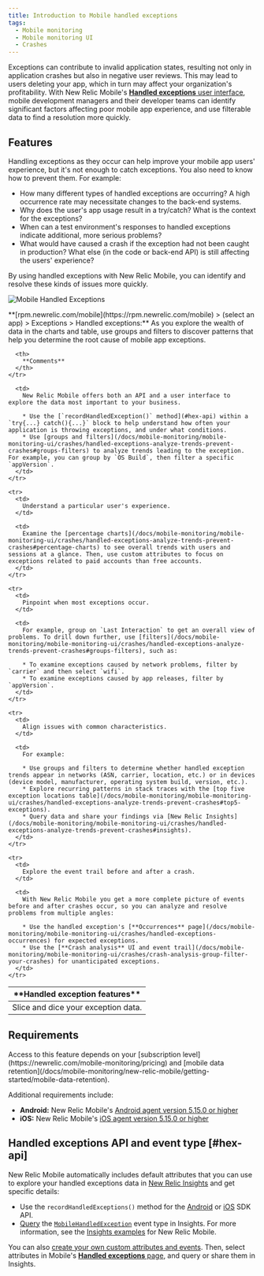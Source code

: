 ```yaml
---
title: Introduction to Mobile handled exceptions
tags:
  - Mobile monitoring
  - Mobile monitoring UI
  - Crashes
---
```


Exceptions can contribute to invalid application states, resulting not only in application crashes but also in negative user reviews. This may lead to users deleting your app, which in turn may affect your organization's profitability. With New Relic Mobile's [**Handled exceptions** user interface](/docs/mobile-monitoring/mobile-monitoring-ui/crashes/handled-exceptions-analyze-trends-prevent-crashes), mobile development managers and their developer teams can identify significant factors affecting poor mobile app experience, and use filterable data to find a resolution more quickly.

## Features

Handling exceptions as they occur can help improve your mobile app users' experience, but it's not enough to catch exceptions. You also need to know how to prevent them. For example:

* How many different types of handled exceptions are occurring? A high occurrence rate may necessitate changes to the back-end systems.
* Why does the user's app usage result in a try/catch? What is the context for the exceptions?
* When can a test environment's responses to handled exceptions indicate additional, more serious problems?
* What would have caused a crash if the exception had not been caught in production? What else (in the code or back-end API) is still affecting the users' experience?

By using handled exceptions with New Relic Mobile, you can identify and resolve these kinds of issues more quickly.

![Mobile Handled Exceptions](./images/mobile-handled-exceptions-ui.png "Mobile Handled Exceptions")

<figcaption>
  **[rpm.newrelic.com/mobile](https://rpm.newrelic.com/mobile) > (select an app) > Exceptions > Handled exceptions:** As you explore the wealth of data in the charts and table, use groups and filters to discover patterns that help you determine the root cause of mobile app exceptions.
</figcaption>

<table>
  <thead>
    <tr>
      <th style={{ width: "200px" }}>
        **Handled exception features**
      </th>

      <th>
        **Comments**
      </th>
    </tr>
  </thead>

  <tbody>
    <tr>
      <td>
        Slice and dice your exception data.
      </td>

      <td>
        New Relic Mobile offers both an API and a user interface to explore the data most important to your business.

        * Use the [`recordHandledException()` method](#hex-api) within a `try{...} catch(){...}` block to help understand how often your application is throwing exceptions, and under what conditions.
        * Use [groups and filters](/docs/mobile-monitoring/mobile-monitoring-ui/crashes/handled-exceptions-analyze-trends-prevent-crashes#groups-filters) to analyze trends leading to the exception. For example, you can group by `OS Build`, then filter a specific `appVersion`.
      </td>
    </tr>

    <tr>
      <td>
        Understand a particular user's experience.
      </td>

      <td>
        Examine the [percentage charts](/docs/mobile-monitoring/mobile-monitoring-ui/crashes/handled-exceptions-analyze-trends-prevent-crashes#percentage-charts) to see overall trends with users and sessions at a glance. Then, use custom attributes to focus on exceptions related to paid accounts than free accounts.
      </td>
    </tr>

    <tr>
      <td>
        Pinpoint when most exceptions occur.
      </td>

      <td>
        For example, group on `Last Interaction` to get an overall view of problems. To drill down further, use [filters](/docs/mobile-monitoring/mobile-monitoring-ui/crashes/handled-exceptions-analyze-trends-prevent-crashes#groups-filters), such as:

        * To examine exceptions caused by network problems, filter by `carrier` and then select `wifi`.
        * To examine exceptions caused by app releases, filter by `appVersion`.
      </td>
    </tr>

    <tr>
      <td>
        Align issues with common characteristics.
      </td>

      <td>
        For example:

        * Use groups and filters to determine whether handled exception trends appear in networks (ASN, carrier, location, etc.) or in devices (device model, manufacturer, operating system build, version, etc.).
        * Explore recurring patterns in stack traces with the [top five exception locations table](/docs/mobile-monitoring/mobile-monitoring-ui/crashes/handled-exceptions-analyze-trends-prevent-crashes#top5-exceptions).
        * Query data and share your findings via [New Relic Insights](/docs/mobile-monitoring/mobile-monitoring-ui/crashes/handled-exceptions-analyze-trends-prevent-crashes#insights).
      </td>
    </tr>

    <tr>
      <td>
        Explore the event trail before and after a crash.
      </td>

      <td>
        With New Relic Mobile you get a more complete picture of events before and after crashes occur, so you can analyze and resolve problems from multiple angles:

        * Use the handled exception's [**Occurrences** page](/docs/mobile-monitoring/mobile-monitoring-ui/crashes/handled-exceptions-occurrences) for expected exceptions.
        * Use the [**Crash analysis** UI and event trail](/docs/mobile-monitoring/mobile-monitoring-ui/crashes/crash-analysis-group-filter-your-crashes) for unanticipated exceptions.
      </td>
    </tr>
  </tbody>
</table>

## Requirements

<Callout variant="tip">
  Access to this feature depends on your [subscription level](https://newrelic.com/mobile-monitoring/pricing) and [mobile data retention](/docs/mobile-monitoring/new-relic-mobile/getting-started/mobile-data-retention).
</Callout>

Additional requirements include:

* **Android:** New Relic Mobile's [Android agent version 5.15.0 or higher](/docs/release-notes/mobile-release-notes/android-release-notes)
* **iOS:** New Relic Mobile's [iOS agent version 5.15.0 or higher](/docs/release-notes/mobile-release-notes/ios-release-notes)

## Handled exceptions API and event type [#hex-api]

New Relic Mobile automatically includes default attributes that you can use to explore your handled exceptions data in [New Relic Insights](/docs/insights/use-insights-ui/getting-started/introduction-new-relic-insights) and get specific details:

* Use the `recordHandledExceptions()` method for the [Android](/docs/mobile-monitoring/new-relic-mobile-android/android-sdk-api/recordhandledexception-android-sdk-api) or [iOS](/docs/mobile-monitoring/new-relic-mobile-ios/ios-sdk-api/record-handled-exception) SDK API.
* [Query](/docs/insights/nrql-new-relic-query-language/using-nrql/query-page-create-edit-nrql-queries) the [`MobileHandledException`](/docs/insights/insights-data-sources/default-data/mobile-events-attributes#mobilehandledexception-attributes) event type in Insights. For more information, see the [Insights examples](/docs/insights/nrql-new-relic-query-language/nrql-query-examples/insights-query-examples-new-relic-mobile#mobilehandledexception-examples) for New Relic Mobile.

You can also [create your own custom attributes and events](/docs/mobile-monitoring/new-relic-mobile/maintenance/add-custom-data-new-relic-mobile). Then, select attributes in Mobile's [**Handled exceptions** page](/docs/mobile-monitoring/mobile-monitoring-ui/crashes/handled-exceptions-analyze-trends-prevent-crashes), and query or share them in Insights.
